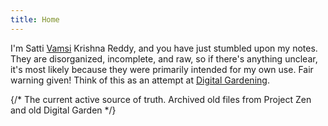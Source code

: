 ```yaml
---
title: Home
---
```



I'm Satti <u>Vamsi</u> Krishna Reddy, and you have just stumbled upon my notes. They are disorganized, incomplete, and raw, so if there's anything unclear, it's most likely because they were primarily intended for my own use. Fair warning given! Think of this as an attempt at [Digital Gardening](https://www.google.com/search?q=What+are+Digital+Gardens%3F).

{/* <CardGrid stagger>
  <Card title="Clean" icon="document">
    The current active source of truth.
  </Card>
  <Card title="Archive" icon="warning">
    Archived old files from Project Zen and old Digital Garden
  </Card>
</CardGrid> */}

<WebsiteCarbonBadge />
